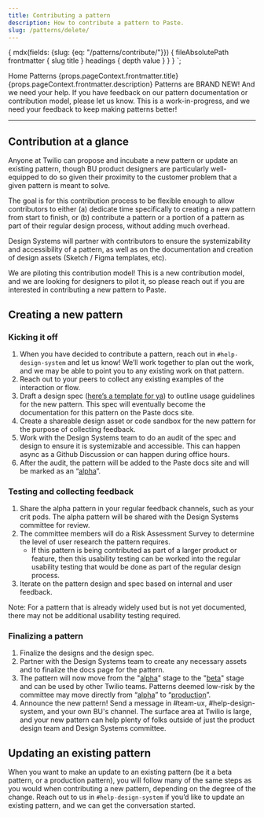 ```yaml
---
title: Contributing a pattern
description: How to contribute a pattern to Paste.
slug: /patterns/delete/
---
```



  {
    mdx(fields: {slug: {eq: "/patterns/contribute/"}}) {
      fileAbsolutePath
      frontmatter {
        slug
        title
      }
      headings {
        depth
        value
      }
    }
  }
`;

<content>

<Breadcrumb>
  <BreadcrumbItem to="/">Home</BreadcrumbItem>
  <BreadcrumbItem to="/patterns">Patterns</BreadcrumbItem>
</Breadcrumb>
<Heading as="h1" variant="heading10">{props.pageContext.frontmatter.title}</Heading>
<Paragraph>{props.pageContext.frontmatter.description}</Paragraph>

<Callout variant="warning">
  <CalloutTitle>
    Patterns are BRAND NEW! And we need your help.
  </CalloutTitle>
  <CalloutText>
    If you have feedback on our pattern documentation or contribution model,
    please <Anchor href="https://forms.gle/BzeekGGXd2uL6U7Z9">let us know</Anchor>. This is a work-in-progress, and we need your feedback to keep making patterns better!
  </CalloutText>
</Callout>

</content>

---

<contentwrapper>

<PageAside data={props.data.mdx} />

<content>

## Contribution at a glance

Anyone at Twilio can propose and incubate a new pattern or update an existing pattern,
though BU product designers are particularly well-equipped to do so given their proximity
to the customer problem that a given pattern is meant to solve.

The goal is for this contribution process to be flexible enough to allow contributors to either
(a) dedicate time specifically to creating a new pattern from start to finish, or (b) contribute a pattern or
a portion of a pattern as part of their regular design process, without adding much overhead.

Design Systems will partner with contributors to ensure the systemizability and accessibility
of a pattern, as well as on the documentation and creation of design assets (Sketch / Figma templates, etc).

<Callout variant="info">
  <CalloutTitle>We are piloting this contribution model!</CalloutTitle>
  <CalloutText>
    This is a new contribution model, and we are looking for designers to pilot it,
    so please reach out if you are interested in contributing a new pattern to Paste.
  </CalloutText>
</Callout>

## Creating a new pattern

### Kicking it off
1. When you have decided to contribute a pattern, reach out in `#help-design-system` and
let us know! We’ll work together to plan out the work, and we may be able to point you to any existing work on that pattern.
2. Reach out to your peers to collect any existing examples of the interaction or flow.
3. Draft a design spec ([here’s a template for ya](https://docs.google.com/document/d/1SSIURVMzlGbANyvtYlU61ZdDaSqF2QigFdFZuSnYSkk/edit?usp=sharing))
to outline usage guidelines for the new pattern. This spec will eventually become the documentation for this pattern on the Paste docs site.
4. Create a shareable design asset or code sandbox for the new pattern for the purpose of collecting feedback.
5. Work with the Design Systems team to do an audit of the spec and design to ensure it is systemizable and accessible.
This can happen async as a Github Discussion or can happen during office hours.
6. After the audit, the pattern will be added to the Paste docs site and will be marked as an “[alpha](/patterns#available-patterns)”.

### Testing and collecting feedback
1. Share the alpha pattern in your regular feedback channels, such as your crit pods.
The alpha pattern will be shared with the Design Systems committee for review.
2. The committee members will do a Risk Assessment Survey to determine the level of
user research the pattern requires.
   - If this pattern is being contributed as part of a larger product or feature, then
   this usability testing can be worked into the regular usability testing that would
   be done as part of the regular design process.
3. Iterate on the pattern design and spec based on internal and user feedback.

Note: For a pattern that is already widely used but is not yet documented, there may not
be additional usability testing required.

### Finalizing a pattern
1. Finalize the designs and the design spec.
2. Partner with the Design Systems team to create any necessary assets and to finalize the docs page for the pattern.
3. The pattern will now move from the "[alpha](/patterns#available-patterns)" stage
to the "[beta](/patterns#available-patterns)" stage and can be used by other Twilio teams.
Patterns deemed low-risk by the committee may move directly from “[alpha](/patterns#available-patterns)” to
“[production](/patterns#available-patterns)”.
4. Announce the new pattern! Send a message in #team-ux, #help-design-system, and
your own BU's channel. The surface area at Twilio is large, and your new pattern can
help plenty of folks outside of just the product design team and Design Systems committee.

## Updating an existing pattern

When you want to make an update to an existing pattern (be it a beta pattern, or a production pattern),
you will follow many of the same steps as you would when contributing a new pattern, depending on the
degree of the change. Reach out to us in `#help-design-system` if you’d like to update an existing pattern,
and we can get the conversation started.

</content>

</contentwrapper>
